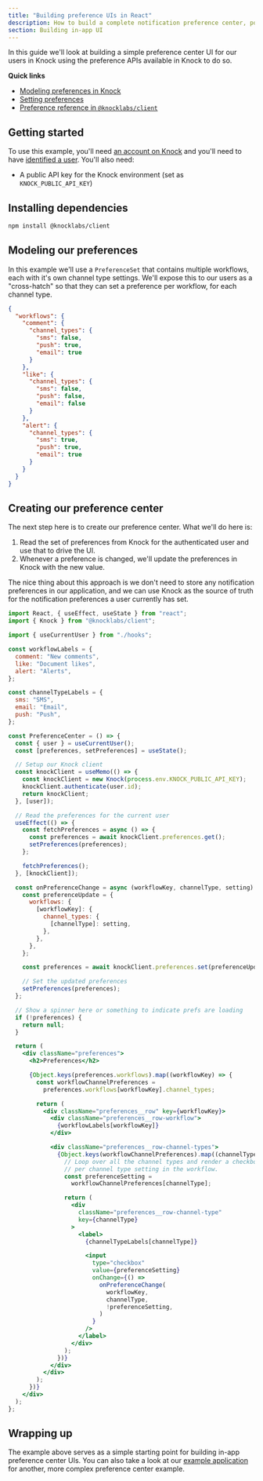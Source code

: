 ```yaml
---
title: "Building preference UIs in React"
description: How to build a complete notification preference center, powered by Knock and React.
section: Building in-app UI
---
```


In this guide we'll look at building a simple preference center UI for our users in Knock using the preference APIs available in Knock to do so.

**Quick links**

- [Modeling preferences in Knock](/send-and-manage-data/preferences)
- [Setting preferences](/send-notifications/setting-preferences#client-integration)
- [Preference reference in `@knocklabs/client`]()

## Getting started

To use this example, you'll need [an account on Knock](https://dashboard.knock.app) and you'll need to have [identified a user](/send-and-manage-data/users). You'll also need:

- A public API key for the Knock environment (set as `KNOCK_PUBLIC_API_KEY`)

## Installing dependencies

```bash Installing dependencies
npm install @knocklabs/client
```

## Modeling our preferences

In this example we'll use a `PreferenceSet` that contains multiple workflows, each with it's own channel type settings. We'll expose this to our users as a "cross-hatch" so that they can set a preference per workflow, for each channel type.

```json Preference object
{
  "workflows": {
    "comment": {
      "channel_types": {
        "sms": false,
        "push": true,
        "email": true
      }
    },
    "like": {
      "channel_types": {
        "sms": false,
        "push": false,
        "email": false
      }
    },
    "alert": {
      "channel_types": {
        "sms": true,
        "push": true,
        "email": true
      }
    }
  }
}
```

## Creating our preference center

The next step here is to create our preference center. What we'll do here is:

1. Read the set of preferences from Knock for the authenticated user and use that to drive the UI.
2. Whenever a preference is changed, we'll update the preferences in Knock with the new value.

The nice thing about this approach is we don't need to store any notification preferences in our application, and we can use Knock as the source of truth for the notification preferences a user currently has set.

```jsx
import React, { useEffect, useState } from "react";
import { Knock } from "@knocklabs/client";

import { useCurrentUser } from "./hooks";

const workflowLabels = {
  comment: "New comments",
  like: "Document likes",
  alert: "Alerts",
};

const channelTypeLabels = {
  sms: "SMS",
  email: "Email",
  push: "Push",
};

const PreferenceCenter = () => {
  const { user } = useCurrentUser();
  const [preferences, setPreferences] = useState();

  // Setup our Knock client
  const knockClient = useMemo(() => {
    const knockClient = new Knock(process.env.KNOCK_PUBLIC_API_KEY);
    knockClient.authenticate(user.id);
    return knockClient;
  }, [user]);

  // Read the preferences for the current user
  useEffect(() => {
    const fetchPreferences = async () => {
      const preferences = await knockClient.preferences.get();
      setPreferences(preferences);
    };

    fetchPreferences();
  }, [knockClient]);

  const onPreferenceChange = async (workflowKey, channelType, setting) => {
    const preferenceUpdate = {
      workflows: {
        [workflowKey]: {
          channel_types: {
            [channelType]: setting,
          },
        },
      },
    };

    const preferences = await knockClient.preferences.set(preferenceUpdate);

    // Set the updated preferences
    setPreferences(preferences);
  };

  // Show a spinner here or something to indicate prefs are loading
  if (!preferences) {
    return null;
  }

  return (
    <div className="preferences">
      <h2>Preferences</h2>

      {Object.keys(preferences.workflows).map((workflowKey) => {
        const workflowChannelPreferences =
          preferences.workflows[workflowKey].channel_types;

        return (
          <div className="preferences__row" key={workflowKey}>
            <div className="preferences__row-workflow">
              {workflowLabels[workflowKey]}
            </div>

            <div className="preferences__row-channel-types">
              {Object.keys(workflowChannelPreferences).map((channelType) => {
                // Loop over all the channel types and render a checkbox and a label
                // per channel type setting in the workflow.
                const preferenceSetting =
                  workflowChannelPreferences[channelType];

                return (
                  <div
                    className="preferences__row-channel-type"
                    key={channelType}
                  >
                    <label>
                      {channelTypeLabels[channelType]}

                      <input
                        type="checkbox"
                        value={preferenceSetting}
                        onChange={() =>
                          onPreferenceChange(
                            workflowKey,
                            channelType,
                            !preferenceSetting,
                          )
                        }
                      />
                    </label>
                  </div>
                );
              })}
            </div>
          </div>
        );
      })}
    </div>
  );
};
```

## Wrapping up

The example above serves as a simple starting point for building in-app preference center UIs. You can also take a look at our [example application](https://github.com/knocklabs/knock-node-example-app/blob/main/app/users/components/NotificationPreferencesModal.tsx) for another, more complex preference center example.
